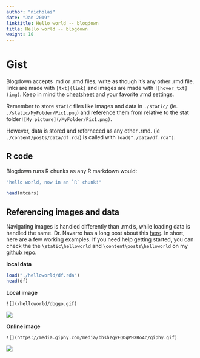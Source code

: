 ```yaml
---
author: "nicholas"
date: "Jan 2019"
linktitle: Hello world -- blogdown
title: Hello world -- blogdown
weight: 10
---
```


# Gist

Blogdown accepts .md or .rmd files, write as though it's any other .rmd file. links are made with `[txt](link)` and images are made with `![hover_txt](img)`. Keep in mind the [cheatsheet](https://www.rstudio.com/wp-content/uploads/2015/02/rmarkdown-cheatsheet.pdf) and your favorite .rmd settings.

Remember to store `static` files like images and data in `./static/` (ie. `./static/MyFolder/Pic1.png`) and reference them from relative to the stat folder`![My picture](/MyFolder/Pic1.png)`.

However, data is stored and referneced as any other .rmd. (ie `./content/posts/data/df.rda`) is called with `load("./data/df.rda")`.


## R code

Blogdown runs R chunks as any R markdown would:

```r
"hello world, now in an `R` chunk!"

head(mtcars)
```

## Referencing images and data

Navigating images is handled differently than .rmd's, while loading data is handled the same. Dr. Navarro has a long post about this [here](https://djnavarro.net/post/starting-blogdown/). In short, here are a few working examples. If you need help getting started, you can check the the `\static\helloworld` and `\content\posts\helloworld` on my [github repo](https://github.com/nspyrison/nspyrison_netlify).


**local data**
```r
load("./helloworld/df.rda")
head(df)
```

**Local image**

`![](/helloworld/doggo.gif)`

![](/helloworld/doggo.gif)

**Online image**

`![](https://media.giphy.com/media/bbshzgyFQDqPHXBo4c/giphy.gif)`

![](https://media.giphy.com/media/bbshzgyFQDqPHXBo4c/giphy.gif)